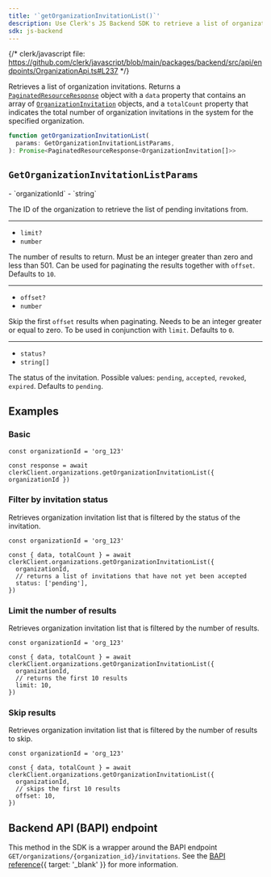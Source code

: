 ```yaml
---
title: '`getOrganizationInvitationList()`'
description: Use Clerk's JS Backend SDK to retrieve a list of organization invitations.
sdk: js-backend
---
```


{/* clerk/javascript file: https://github.com/clerk/javascript/blob/main/packages/backend/src/api/endpoints/OrganizationApi.ts#L237 */}

Retrieves a list of organization invitations. Returns a [`PaginatedResourceResponse`](/docs/reference/backend/types/paginated-resource-response) object with a `data` property that contains an array of [`OrganizationInvitation`](/docs/reference/backend/types/backend-organization-invitation) objects, and a `totalCount` property that indicates the total number of organization invitations in the system for the specified organization.

```ts
function getOrganizationInvitationList(
  params: GetOrganizationInvitationListParams,
): Promise<PaginatedResourceResponse<OrganizationInvitation[]>>
```

## `GetOrganizationInvitationListParams`

<Properties>
  - `organizationId`
  - `string`

  The ID of the organization to retrieve the list of pending invitations from.

  ---

  - `limit?`
  - `number`

  The number of results to return. Must be an integer greater than zero and less than 501. Can be used for paginating the results together with `offset`. Defaults to `10`.

  ---

  - `offset?`
  - `number`

  Skip the first `offset` results when paginating. Needs to be an integer greater or equal to zero. To be used in conjunction with `limit`. Defaults to `0`.

  ---

  - `status?`
  - `string[]`

  The status of the invitation. Possible values: `pending`, `accepted`, `revoked`, `expired`. Defaults to `pending`.
</Properties>

## Examples

### Basic

<Include src="_partials/backend/usage" />

```tsx
const organizationId = 'org_123'

const response = await clerkClient.organizations.getOrganizationInvitationList({ organizationId })
```

### Filter by invitation status

Retrieves organization invitation list that is filtered by the status of the invitation.

```tsx
const organizationId = 'org_123'

const { data, totalCount } = await clerkClient.organizations.getOrganizationInvitationList({
  organizationId,
  // returns a list of invitations that have not yet been accepted
  status: ['pending'],
})
```

### Limit the number of results

Retrieves organization invitation list that is filtered by the number of results.

```tsx
const organizationId = 'org_123'

const { data, totalCount } = await clerkClient.organizations.getOrganizationInvitationList({
  organizationId,
  // returns the first 10 results
  limit: 10,
})
```

### Skip results

Retrieves organization invitation list that is filtered by the number of results to skip.

```tsx
const organizationId = 'org_123'

const { data, totalCount } = await clerkClient.organizations.getOrganizationInvitationList({
  organizationId,
  // skips the first 10 results
  offset: 10,
})
```

## Backend API (BAPI) endpoint

This method in the SDK is a wrapper around the BAPI endpoint `GET/organizations/{organization_id}/invitations`. See the [BAPI reference](/docs/reference/backend-api/tag/organization-invitations/get/organizations/\{organization_id}/invitations){{ target: '_blank' }} for more information.

